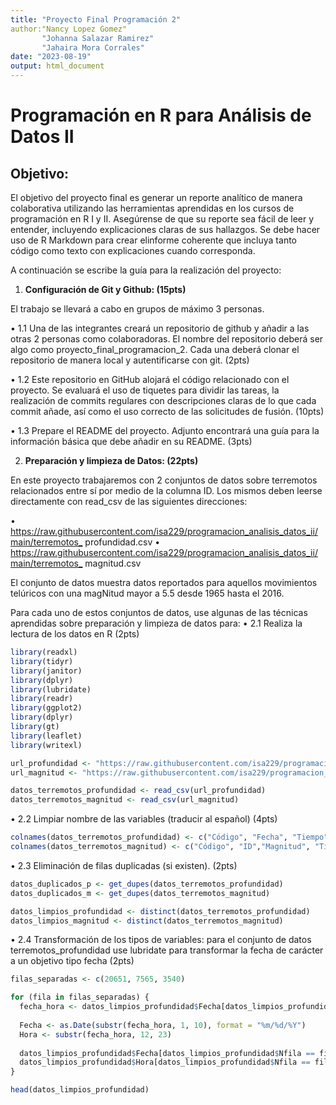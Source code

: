 ```yaml
---
title: "Proyecto Final Programación 2"
author:"Nancy Lopez Gomez"
       "Johanna Salazar Ramirez"
       "Jahaira Mora Corrales"
date: "2023-08-19"
output: html_document
---
```


# Programación en R para Análisis de Datos II

## Objetivo:

El objetivo del proyecto final es generar un reporte analítico de manera colaborativa utilizando las herramientas aprendidas en los cursos de programación en R I y II. Asegúrense de que su reporte sea fácil de leer y entender, incluyendo explicaciones claras de sus hallazgos. Se debe hacer uso de R Markdown para crear elinforme coherente que incluya tanto código como texto con explicaciones cuando corresponda.

A continuación se escribe la guía para la realización del proyecto:

1.  **Configuración de Git y Github: (15pts)**

El trabajo se llevará a cabo en grupos de máximo 3 personas.

• 1.1 Una de las integrantes creará un repositorio de github y añadir a las otras 2 personas como colaboradoras. El nombre del repositorio deberá ser algo como proyecto_final_programacion_2. Cada una deberá clonar el repositorio de manera local y autentificarse con git. (2pts)

• 1.2 Este repositorio en GitHub alojará el código relacionado con el proyecto. Se evaluará el uso de tiquetes para dividir las tareas, la realización de commits regulares con descripciones claras de lo que cada commit añade, así como el uso correcto de las solicitudes de fusión. (10pts)

• 1.3 Prepare el README del proyecto. Adjunto encontrará una guía para la información básica que debe añadir en su README. (3pts)

2.  **Preparación y limpieza de Datos: (22pts)**

En este proyecto trabajaremos con 2 conjuntos de datos sobre terremotos relacionados entre sí por medio de la columna ID. Los mismos deben leerse directamente con read_csv de las siguientes direcciones:

• <https://raw.githubusercontent.com/isa229/programacion_analisis_datos_ii/main/terremotos_> profundidad.csv • <https://raw.githubusercontent.com/isa229/programacion_analisis_datos_ii/main/terremotos_> magnitud.csv

El conjunto de datos muestra datos reportados para aquellos movimientos telúricos con una magNitud mayor a 5.5 desde 1965 hasta el 2016.

Para cada uno de estos conjuntos de datos, use algunas de las técnicas aprendidas sobre preparación y limpieza de datos para: • 2.1 Realiza la lectura de los datos en R (2pts)

```r
library(readxl)
library(tidyr)
library(janitor) 
library(dplyr)
library(lubridate)
library(readr)
library(ggplot2)
library(dplyr)
library(gt)
library(leaflet)
library(writexl)
```

```r
url_profundidad <- "https://raw.githubusercontent.com/isa229/programacion_analisis_datos_ii/main/terremotos_profundidad.csv"
url_magnitud <- "https://raw.githubusercontent.com/isa229/programacion_analisis_datos_ii/main/terremotos_magnitud.csv"

datos_terremotos_profundidad <- read_csv(url_profundidad)
datos_terremotos_magnitud <- read_csv(url_magnitud)
```

• 2.2 Limpiar nombre de las variables (traducir al español) (4pts)

```r
colnames(datos_terremotos_profundidad) <- c("Código", "Fecha", "Tiempo", "Latitud", "Longitud", "Tipo", "Profundidad", "Error de Profundidad", "ID")
colnames(datos_terremotos_magnitud) <- c("Código", "ID","Magnitud", "Tipo de Magnitud")
```

• 2.3 Eliminación de filas duplicadas (si existen). (2pts)

```r
datos_duplicados_p <- get_dupes(datos_terremotos_profundidad)
datos_duplicados_m <- get_dupes(datos_terremotos_magnitud)
```

```r
datos_limpios_profundidad <- distinct(datos_terremotos_profundidad)
datos_limpios_magnitud <- distinct(datos_terremotos_magnitud)
```

• 2.4 Transformación de los tipos de variables: para el conjunto de datos terremotos_profundidad use lubridate para transformar la fecha de carácter a un objetivo tipo fecha (2pts)

```r
filas_separadas <- c(20651, 7565, 3540)

for (fila in filas_separadas) {
  fecha_hora <- datos_limpios_profundidad$Fecha[datos_limpios_profundidad$Nfila == fila]
  
  Fecha <- as.Date(substr(fecha_hora, 1, 10), format = "%m/%d/%Y")
  Hora <- substr(fecha_hora, 12, 23)
  
  datos_limpios_profundidad$Fecha[datos_limpios_profundidad$Nfila == fila] <- Fecha
  datos_limpios_profundidad$Hora[datos_limpios_profundidad$Nfila == fila] <- Hora
}

head(datos_limpios_profundidad)
```
